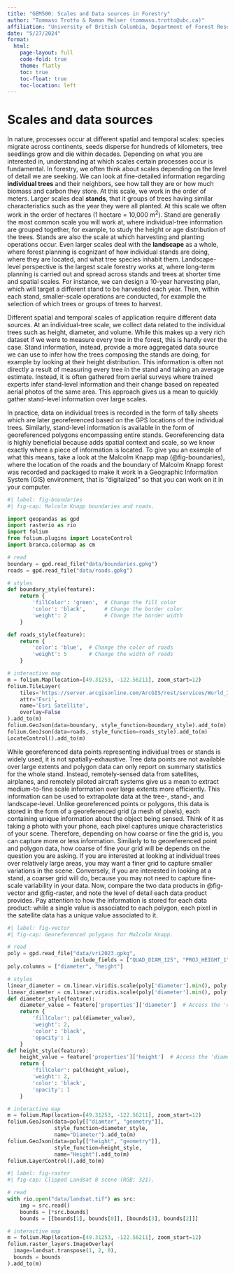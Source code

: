 ```yaml
---
title: "GEM500: Scales and Data sources in Forestry"
author: "Tommaso Trotto & Ramon Melser (tommaso.trotto@ubc.ca)"
affiliation: "University of British Columbia, Department of Forest Resource Management"
date: "5/27/2024"
format:
  html:
    page-layout: full
    code-fold: true
    theme: flatly
    toc: true
    toc-float: true
    toc-location: left
---
```


# Scales and data sources

In nature, processes occur at different spatial and temporal scales: species migrate across continents, seeds disperse for hundreds of kilometers, tree seedlings grow and die within decades. Depending on what you are interested in, understanding at which scales certain processes occur is fundamental. In forestry, we often think about scales depending on the level of detail we are seeking. We can look at fine-detailed information regarding **individual trees** and their neighbors, see how tall they are or how much biomass and carbon they store. At this scale, we work in the order of meters. Larger scales deal **stands**, that it groups of trees having similar characteristics such as the year they were all planted. At this scale we often work in the order of hectares (1 hectare = 10,000 m<sup>2</sup>). Stand are generally the most common scale you will work at, where individual-tree information are grouped together, for example, to study the height or age distribution of the trees. Stands are also the scale at which harvesting and planting operations occur. Even larger scales deal with the **landscape** as a whole, where forest planning is cognizant of how individual stands are doing, where they are located, and what tree species inhabit them. Landscape-level perspective is the largest scale forestry works at, where long-term planning is carried out and spread across stands and trees at shorter time and spatial scales. For instance, we can design a 10-year harvesting plan, which will target a different stand to be harvested each year. Then, within each stand, smaller-scale operations are conducted, for example the selection of which trees or groups of trees to harvest.

Different spatial and temporal scales of application require different data sources. At an individual-tree scale, we collect data related to the individual trees such as height, diameter, and volume. While this makes up a very rich dataset if we were to measure every tree in the forest, this is hardly ever the case. Stand information, instead, provide a more aggregated data source we can use to infer how the trees composing the stands are doing, for example by looking at their height distribution. This information is often not directly a result of measuring every tree in the stand and taking an average estimate. Instead, it is often gathered from aerial surveys where trained experts infer stand-level information and their change based on repeated aerial photos of the same area. This approach gives us a mean to quickly gather stand-level information over large scales. 

In practice, data on individual trees is recorded in the form of tally sheets which are later georeferenced based on the GPS locations of the individual trees. Similarly, stand-level information is available in the form of georeferenced polygons encompassing entire stands. Georeferencing data is highly beneficial because adds spatial context and scale, so we know exactly where a piece of information is located. To give you an example of what this means, take a look at the Malcolm Knapp map (@fig-boundaries), where the location of the roads and the boundary of Malcolm Knapp forest was recorded and packaged to make it work in a Geographic Information System (GIS) environment, that is "digitalized" so that you can work on it in your computer.


```python
#| label: fig-boundaries
#| fig-cap: Malcolm Knapp boundaries and roads.

import geopandas as gpd
import rasterio as rio
import folium
from folium.plugins import LocateControl
import branca.colormap as cm

# read
boundary = gpd.read_file("data/boundaries.gpkg")
roads = gpd.read_file("data/roads.gpkg")

# styles
def boundary_style(feature):
    return {
        'fillColor': 'green',  # Change the fill color
        'color': 'black',      # Change the border color
        'weight': 2            # Change the border width
    }

def roads_style(feature):
    return {
        'color': 'blue',  # Change the color of roads
        'weight': 5       # Change the width of roads
    }

# interactive map
m = folium.Map(location=[49.31253, -122.56211], zoom_start=12)
folium.TileLayer(
    tiles='https://server.arcgisonline.com/ArcGIS/rest/services/World_Imagery/MapServer/tile/{z}/{y}/{x}',
    attr='Esri',
    name='Esri Satellite',
    overlay=False
).add_to(m)
folium.GeoJson(data=boundary, style_function=boundary_style).add_to(m)
folium.GeoJson(data=roads, style_function=roads_style).add_to(m)
LocateControl().add_to(m)
```

While georeferenced data points representing individual trees or stands is widely used, it is not spatially-exhaustive. Tree data points are not available over large extents and polygon data can only report on summary statistics for the whole stand. Instead, remotely-sensed data from satellites, airplanes, and remotely piloted aircraft systems give us a mean to extract medium-to-fine scale information over large extents more efficiently. This information can be used to extrapolate data at the tree-, stand-, and landscape-level. Unlike georeferenced points or polygons, this data is stored in the form of a georeferenced grid (a mesh of pixels), each containing unique information about the object being sensed. Think of it as taking a photo with your phone, each pixel captures unique characteristics of your scene. Therefore, depending on how coarse or fine the grid is, you can capture more or less information. Similarly to to georeferenced point and polygon data, how coarse of fine your grid will be depends on the question you are asking. If you are interested at looking at individual trees over relatively large areas, you may want a finer grid to capture smaller variations in the scene. Conversely, if you are interested in looking at a stand, a coarser grid will do, because you may not need to capture fine-scale variability in your data.
Now, compare the two data products in @fig-vector and @fig-raster, and note the level of detail each data product provides. Pay attention to how the information is stored for each data product: while a single value is associated to each polygon, each pixel in the satellite data has a unique value associated to it.

```python
#| label: fig-vector
#| fig-cap: Georeferenced polygons for Malcolm Knapp.

# read
poly = gpd.read_file("data/vri2023.gpkg",
                     include_fields = ["QUAD_DIAM_125", "PROJ_HEIGHT_1"])
poly.columns = ["diameter", "height"]

# styles
linear_diameter = cm.linear.viridis.scale(poly['diameter'].min(), poly['diameter'].max())
linear_diameter = cm.linear.viridis.scale(poly['diameter'].min(), poly['diameter'].max())
def diameter_style(feature):
    diameter_value = feature['properties']['diameter']  # Access the 'diameter' value from the DataFrame
    return {
        'fillColor': pal(diameter_value),
        'weight': 2,
        'color': 'black',
        'opacity': 1   
    }
def height_style(feature):
    height_value = feature['properties']['height']  # Access the 'diameter' value from the DataFrame
    return {
        'fillColor': pal(height_value),
        'weight': 2,
        'color': 'black',
        'opacity': 1   
    }

# interactive map
m = folium.Map(location=[49.31253, -122.56211], zoom_start=12)
folium.GeoJson(data=poly[["diamter", "geometry"]],
               style_function=diameter_style,
               name="Diameter").add_to(m)
folium.GeoJson(data=poly[["height", "geometry"]],
               style_function=height_style,
               name="Height").add_to(m)
folium.LayerControl().add_to(m)
```

```python
#| label: fig-raster
#| fig-cap: Clipped Landsat 8 scene (RGB: 321).

# read
with rio.open("data/landsat.tif") as src:
    img = src.read()
    bounds = [*src.bounds]
    bounds = [[bounds[1], bounds[0]], [bounds[3], bounds[2]]]

# interactive map
m = folium.Map(location=[49.31253, -122.56211], zoom_start=12)
folium.raster_layers.ImageOverlay(
  image=landsat.transpose(1, 2, 0),
  bounds = bounds
).add_to(m)
```

